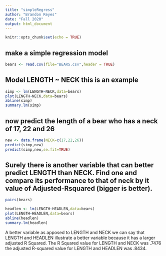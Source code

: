 ```yaml
---
title: "simpleRegress"
author: "Brandon Reyes"
date: "Fall 2020"
output: html_document
---
```


```r
knitr::opts_chunk$set(echo = TRUE)
```

## make a simple regression model

```r
bears <- read.csv(file="BEARS.csv",header = TRUE)
```

## Model LENGTH ~ NECK  this is an example  

```r
simp <- lm(LENGTH~NECK,data=bears)
plot(LENGTH~NECK,data=bears)
abline(simp)
summary.lm(simp)
```

## now predict the length of a bear who has a neck of 17, 22 and 26


```r
new <- data.frame(NECK=c(17,22,26))
predict(simp,new)
predict(simp,new,se.fit=TRUE)
```
## Surely there is another variable that can better predict LENGTH than NECK. Find one and compare its performance to that of neck by it value of Adjusted-Rsquared (bigger is better).
```r
pairs(bears)
```

```r
headlen <- lm(LENGTH~HEADLEN,data=bears)
plot(LENGTH~HEADLEN,data=bears)
abline(headlen)
summary.lm(headlen)
```
A better variable as apposed to LENGTH and NECK we can say that LENGTH and HEADLEN illustrate a better variable because it has a larger adjusted R Squared. The R Squared value for LENGTH and NECK was .7476 the adjusted R-squared value for LENGTH and HEADLEN was .8434.